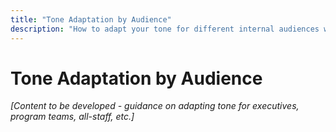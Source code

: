 ```yaml
---
title: "Tone Adaptation by Audience"
description: "How to adapt your tone for different internal audiences while maintaining WRI's consistent voice."
---
```


# Tone Adaptation by Audience

*[Content to be developed - guidance on adapting tone for executives, program teams, all-staff, etc.]*

